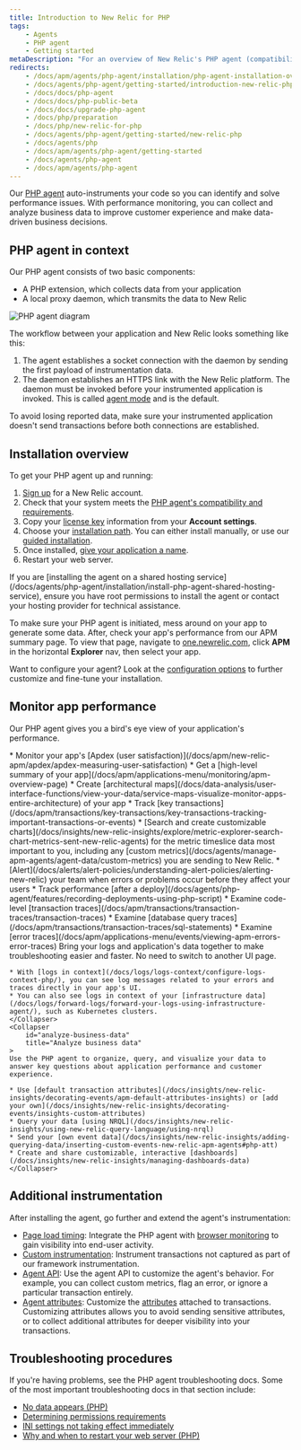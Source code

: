 ```yaml
---
title: Introduction to New Relic for PHP
tags:
    - Agents
    - PHP agent
    - Getting started
metaDescription: "For an overview of New Relic's PHP agent (compatibility, requirements, installation, configuration), start here."
redirects:
    - /docs/apm/agents/php-agent/installation/php-agent-installation-overview/
    - /docs/agents/php-agent/getting-started/introduction-new-relic-php
    - /docs/docs/php-agent
    - /docs/docs/php-public-beta
    - /docs/docs/upgrade-php-agent
    - /docs/php/preparation
    - /docs/php/new-relic-for-php
    - /docs/agents/php-agent/getting-started/new-relic-php
    - /docs/agents/php
    - /docs/apm/agents/php-agent/getting-started
    - /docs/agents/php-agent
    - /docs/apm/agents/php-agent
---
```



Our [PHP agent](/docs/agents/php-agent/getting-started/new-relic-php) auto-instruments your code so you can identify and solve performance issues. With performance monitoring, you can collect and analyze business data to improve customer experience and make data-driven business decisions.  

## PHP agent in context

Our PHP agent consists of two basic components:

* A PHP extension, which collects data from your application
* A local proxy daemon, which transmits the data to New Relic

<img
    title="PHP agent diagram"
    alt="PHP agent diagram"
    src={phpAgentDiagram5}
/>

The workflow between your application and New Relic looks something like this:

1. The agent establishes a socket connection with the daemon by sending the first payload of instrumentation data.
2. The daemon establishes an HTTPS link with the New Relic platform. The daemon must be invoked before your instrumented application is invoked. This is called [agent mode](/docs/apm/agents/php-agent/advanced-installation/starting-php-daemon-advanced/) and is the default.

To avoid losing reported data, make sure your instrumented application doesn't send transactions before both connections are established.

## Installation overview

To get your PHP agent up and running:

1. [Sign up](https://newrelic.com/signup) for a New Relic account.
2. Check that your system meets the [PHP agent's compatibility and requirements](/docs/apm/agents/php-agent/getting-started/php-agent-compatibility-requirements).
3. Copy your [license key](/docs/apm/agents/php-agent/getting-started/php-agent-compatibility-requirements/#license_key) information from your **Account settings**.
4. Choose your [installation path](/docs/apm/agents/php-agent/getting-started/monitor-your-php-app#how-are-you-installing). You can either install manually, or use our [guided installation](https://one.newrelic.com/marketplace?state=77dbbc75-af0f-07d8-9a02-fa987652f347). 
5. Once installed, [give your application a name](https://docs.newrelic.com/docs/apm/agents/manage-apm-agents/app-naming/name-your-application/).
6. Restart your web server.

<Callout variant="tip">
  If you are [installing the agent on a shared hosting service](/docs/agents/php-agent/installation/install-php-agent-shared-hosting-service), ensure you have root permissions to install the agent or contact your hosting provider for technical assistance.
</Callout>

To make sure your PHP agent is initiated, mess around on your app to generate some data. After, check your app's performance from our APM summary page. To view that page, navigate to [one.newrelic.com](https://one.newrelic.com/nr1-core?state=e31a9317-206f-3e91-784e-da6ad2876ec7), click **APM** in the horizontal **Explorer** nav, then select your app.  

Want to configure your agent? Look at the [configuration options](/docs/agents/php-agent/configuration/php-agent-configuration) to further customize and fine-tune your installation. 

## Monitor app performance

Our PHP agent gives you a bird's eye view of your application's performance. 

<CollapserGroup>
    <Collapser
        id="big-pic"
        title="View the big picture"
    >
    * Monitor your app's [Apdex (user satisfaction)](/docs/apm/new-relic-apm/apdex/apdex-measuring-user-satisfaction)
    * Get a [high-level summary of your app](/docs/apm/applications-menu/monitoring/apm-overview-page)
    * Create [architectural maps](/docs/data-analysis/user-interface-functions/view-your-data/service-maps-visualize-monitor-apps-entire-architecture) of your app 
    </Collapser>
    <Collapser
        id="find-problems"
        title="Find errors and problems quickly"
    >
    * Track [key transactions](/docs/apm/transactions/key-transactions/key-transactions-tracking-important-transactions-or-events)
    * [Search and create customizable charts](/docs/insights/new-relic-insights/explore/metric-explorer-search-chart-metrics-sent-new-relic-agents) for the metric timeslice data most important to you, including any [custom metrics](/docs/agents/manage-apm-agents/agent-data/custom-metrics) you are sending to New Relic.
    * [Alert](/docs/alerts/alert-policies/understanding-alert-policies/alerting-new-relic) your team when errors or problems occur before they affect your users
    * Track performance [after a deploy](/docs/agents/php-agent/features/recording-deployments-using-php-script)
    </Collapser>
    <Collapser
        id="performance-details"
        title="Drill down performance details"
    >
    * Examine code-level [transaction traces](/docs/apm/transactions/transaction-traces/transaction-traces)
    * Examine [database query traces](/docs/apm/transactions/transaction-traces/sql-statements)
    * Examine [error traces](/docs/apm/applications-menu/events/viewing-apm-errors-error-traces)
    </Collapser>
    <Collapser
        id="view-logs"
        title="View logs for your infrastructure data"
    >
    Bring your logs and application's data together to make troubleshooting easier and faster. No need to switch to another UI page.

    * With [logs in context](/docs/logs/logs-context/configure-logs-context-php/), you can see log messages related to your errors and traces directly in your app's UI.
    * You can also see logs in context of your [infrastructure data](/docs/logs/forward-logs/forward-your-logs-using-infrastructure-agent/), such as Kubernetes clusters.    
    </Collapser>
    <Collapser
        id="analyze-business-data"
        title="Analyze business data"
    >
    Use the PHP agent to organize, query, and visualize your data to answer key questions about application performance and customer experience.

    * Use [default transaction attributes](/docs/insights/new-relic-insights/decorating-events/apm-default-attributes-insights) or [add your own](/docs/insights/new-relic-insights/decorating-events/insights-custom-attributes)
    * Query your data [using NRQL](/docs/insights/new-relic-insights/using-new-relic-query-language/using-nrql)
    * Send your [own event data](/docs/insights/new-relic-insights/adding-querying-data/inserting-custom-events-new-relic-apm-agents#php-att)
    * Create and share customizable, interactive [dashboards](/docs/insights/new-relic-insights/managing-dashboards-data)     
    </Collapser>
</CollapserGroup>

## Additional instrumentation

After installing the agent, go further and extend the agent's instrumentation:

* [Page load timing](/docs/agents/php-agent/features/page-load-timing-php): Integrate the PHP agent with [browser monitoring](/docs/browser/new-relic-browser/getting-started/new-relic-browser) to gain visibility into end-user activity.
* [Custom instrumentation](/docs/agents/php-agent/features/php-custom-instrumentation): Instrument transactions not captured as part of our framework instrumentation.
* [Agent API](/docs/agents/php-agent/configuration/php-agent-api): Use the agent API to customize the agent's behavior. For example, you can collect custom metrics, flag an error, or ignore a particular transaction entirely.
* [Agent attributes](/docs/agents/php-agent/attributes/php-agent-attributes): Customize the [attributes](/docs/agents/manage-apm-agents/agent-metrics/agent-attributes) attached to transactions. Customizing attributes allows you to avoid sending sensitive attributes, or to collect additional attributes for deeper visibility into your transactions.

## Troubleshooting procedures

If you're having problems, see the PHP agent troubleshooting docs. Some of the most important troubleshooting docs in that section include:	

* [No data appears (PHP)](/docs/agents/php-agent/troubleshooting/no-data-appears-php)	
* [Determining permissions requirements](/docs/agents/php-agent/troubleshooting/determining-permissions-requirements)	
* [INI settings not taking effect immediately](/docs/agents/php-agent/troubleshooting/ini-settings-not-taking-effect-immediately)	
* [Why and when to restart your web server (PHP)](/docs/agents/php-agent/troubleshooting/why-when-restart-your-web-server-php)	
